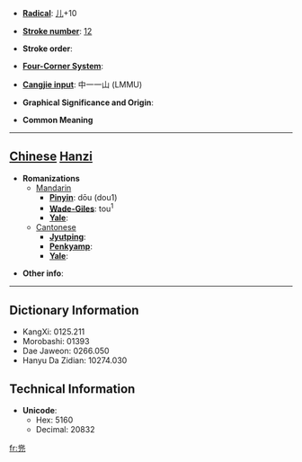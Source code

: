 * '''[[Wiktionary:Chinese radical index| Radical]]''': [[Wiktionary:Chinese radical index 儿|儿]]+10

* '''[[Wiktionary:Chinese total strokes index|Stroke number]]''': [[Wiktionary:Chinese total strokes index 12|12]]

* '''Stroke order''': 

* '''[[Wiktionary:Chinese four corner index|Four-Corner System]]''': 

* '''[[Wiktionary:Chinese Cangjie index|Cangjie input]]''': 中一一山 (LMMU)

* '''Graphical Significance and Origin''': 

* '''Common Meaning'''

----

== [[Chinese]] [[Hanzi]] ==

* '''Romanizations'''
** [[Mandarin]]
*** '''[[Pinyin]]''': dōu (dou1)
*** '''[[Wade-Giles]]''': tou<sup>1</sup>
*** '''[[Yale]]''': 
**[[Cantonese]]
***'''[[Jyutping]]''':
***'''[[Penkyamp]]''': 
***'''[[Yale]]''': 

* '''Other info''': 

----

== Dictionary Information ==

* KangXi: 0125.211
* Morobashi: 01393
* Dae Jaweon: 0266.050
* Hanyu Da Zidian: 10274.030

== Technical Information ==

* '''Unicode''':
** Hex: 5160
** Decimal: 20832

[[fr:兠]]